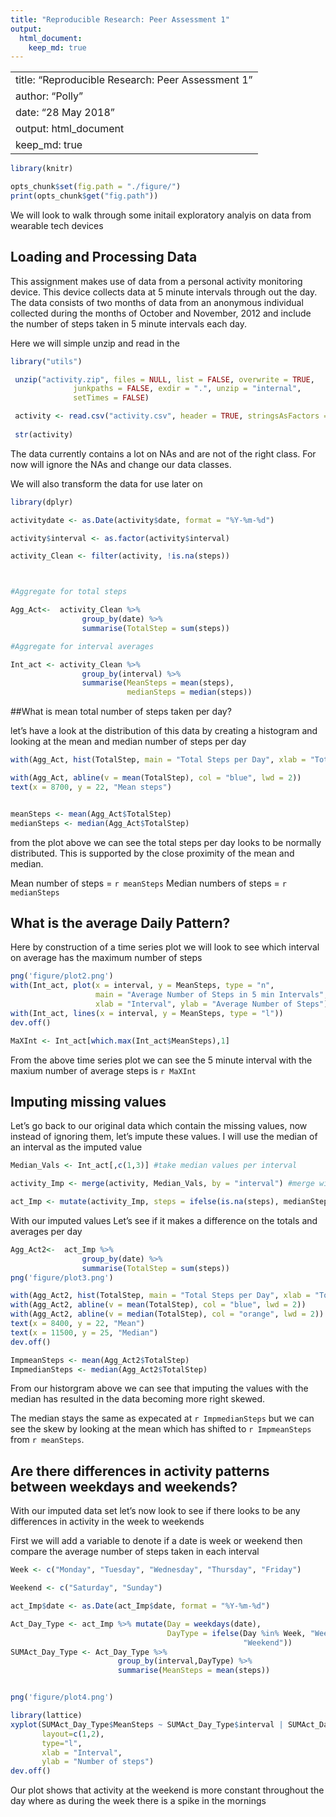 ```yaml
---
title: "Reproducible Research: Peer Assessment 1"
output: 
  html_document:
    keep_md: true
---
```


---
title: "Reproducible Research: Peer Assessment 1"
author: "Polly"
date: "28 May 2018"
output: html_document
  keep_md: true
---

```r

library(knitr)

opts_chunk$set(fig.path = "./figure/")
print(opts_chunk$get("fig.path"))
```

We will look to walk through some initail exploratory analyis on data from wearable tech
devices


## Loading and Processing Data

This assignment makes use of data from a personal activity monitoring device. 
This device collects data at 5 minute intervals through out the day. The data 
consists of two months of data from an anonymous individual collected during the
months of October and November, 2012 and include the number of steps taken in 5 
minute intervals each day.



Here we will simple unzip and read in the 


```r

library("utils")

 unzip("activity.zip", files = NULL, list = FALSE, overwrite = TRUE,
              junkpaths = FALSE, exdir = ".", unzip = "internal",
              setTimes = FALSE)

 activity <- read.csv("activity.csv", header = TRUE, stringsAsFactors = FALSE) 
 
 str(activity)
```

The data currently contains a lot on NAs and are not of the right class. For now
will ignore the NAs and change our data classes.

We will also transform the data for use later on

``` r

library(dplyr)

activitydate <- as.Date(activity$date, format = "%Y-%m-%d")

activity$interval <- as.factor(activity$interval)

activity_Clean <- filter(activity, !is.na(steps))



#Aggregate for total steps

Agg_Act<-  activity_Clean %>%
                group_by(date) %>%
                summarise(TotalStep = sum(steps))

#Aggregate for interval averages

Int_act <- activity_Clean %>%
                group_by(interval) %>%
                summarise(MeanSteps = mean(steps),
                          medianSteps = median(steps))

```

##What is mean total number of steps taken per day?

let's have a look at the distribution of this data by creating a histogram
and looking at the mean and median number of steps per day


```r



with(Agg_Act, hist(TotalStep, main = "Total Steps per Day", xlab = "Total Steps"))

with(Agg_Act, abline(v = mean(TotalStep), col = "blue", lwd = 2))
text(x = 8700, y = 22, "Mean steps")


meanSteps <- mean(Agg_Act$TotalStep)
medianSteps <- median(Agg_Act$TotalStep)

```

from the plot above we can see the total steps per day looks to be normally 
distributed. This is supported by the close proximity of the mean and median. 

Mean number of steps = `r meanSteps`
Median numbers of steps = `r medianSteps`


## What is the average Daily Pattern?

Here by construction of a time series plot we will look to see which interval
on average has the maximum number of steps 


```r

png('figure/plot2.png')
with(Int_act, plot(x = interval, y = MeanSteps, type = "n",
                   main = "Average Number of Steps in 5 min Intervals",
                   xlab = "Interval", ylab = "Average Number of Steps"))
with(Int_act, lines(x = interval, y = MeanSteps, type = "l"))
dev.off()

MaXInt <- Int_act[which.max(Int_act$MeanSteps),1]


```

From the above time series plot we can see the 5 minute interval with the maxium
number of average steps is `r MaXInt` 



## Imputing missing values

Let's go back to our original data which contain the missing values, now instead
of ignoring them, let's impute these values. I will use the median of an interval 
as the imputed value

```r
Median_Vals <- Int_act[,c(1,3)] #take median values per interval

activity_Imp <- merge(activity, Median_Vals, by = "interval") #merge with orig data

act_Imp <- mutate(activity_Imp, steps = ifelse(is.na(steps), medianSteps, steps)) 


```

With our imputed values Let's see if it makes a difference on the totals and 
averages per day


```r


Agg_Act2<-  act_Imp %>%
                group_by(date) %>%
                summarise(TotalStep = sum(steps))
png('figure/plot3.png')

with(Agg_Act2, hist(TotalStep, main = "Total Steps per Day", xlab = "Total Steps"))
with(Agg_Act2, abline(v = mean(TotalStep), col = "blue", lwd = 2))
with(Agg_Act2, abline(v = median(TotalStep), col = "orange", lwd = 2))
text(x = 8400, y = 22, "Mean")
text(x = 11500, y = 25, "Median")
dev.off()

ImpmeanSteps <- mean(Agg_Act2$TotalStep)
ImpmedianSteps <- median(Agg_Act2$TotalStep)

```

From our historgram above we can see that imputing the values with the median
has resulted in the data becoming more right skewed.

The median stays the same as expecated at `r ImpmedianSteps` but we can see the 
skew by looking at the mean which has shifted to `r ImpmeanSteps` from 
`r meanSteps`. 



## Are there differences in activity patterns between weekdays and weekends?

With our imputed data set let's now look to see if there looks to be any 
differences in activity in the week to weekends

First we will add a variable to denote if a date is week or weekend then compare
the average number of steps taken in each interval


```r

Week <- c("Monday", "Tuesday", "Wednesday", "Thursday", "Friday")

Weekend <- c("Saturday", "Sunday")

act_Imp$date <- as.Date(act_Imp$date, format = "%Y-%m-%d")

Act_Day_Type <- act_Imp %>% mutate(Day = weekdays(date), 
                                   DayType = ifelse(Day %in% Week, "Week", 
                                                    "Weekend"))
SUMAct_Day_Type <- Act_Day_Type %>%
                        group_by(interval,DayType) %>%
                        summarise(MeanSteps = mean(steps))


png('figure/plot4.png')

library(lattice) 
xyplot(SUMAct_Day_Type$MeanSteps ~ SUMAct_Day_Type$interval | SUMAct_Day_Type$DayType, 
       layout=c(1,2), 
       type="l",
       xlab = "Interval",
       ylab = "Number of steps")
dev.off()

```

Our plot shows that activity at the weekend is more constant throughout the day
where as during the week there is a spike in the mornings